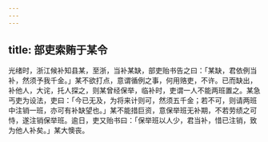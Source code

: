 ```yaml
---
---
---
```

title: 部吏索贿于某令
---



光绪时，浙江候补知县某，至浙，当补某缺，部吏贻书告之曰：「某缺，君依例当补，然须予我千金。」某不欲打点，意谓循例之事，何用赂吏，不许。已而缺出，补他人，大诧，托人探之，则某曾经保举，临补时，吏谓一人不能两班置之。某急丐吏为设法，吏曰：「今已无及，为将来计则可，然须五千金；若不可，则请两班中注销一班，亦可有补缺望也。」某不能措巨资，意保举班无补期，不若劳绩之可恃，遂注销保举班。逾日，吏又贻书曰：「保举班以人少，君当补，惜已注销，致为他人补矣。」某大懊丧。